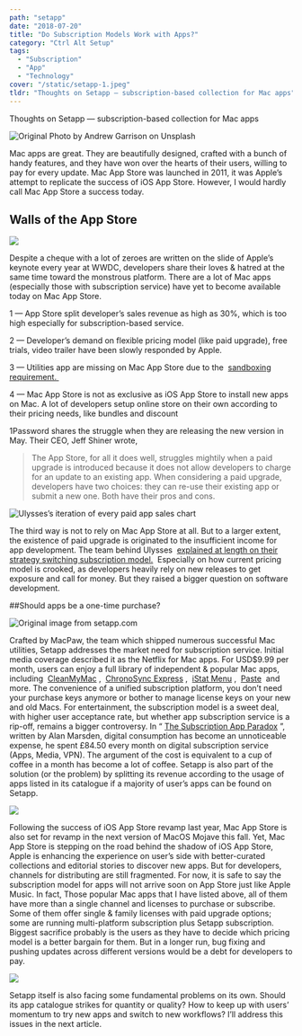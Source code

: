 ```yaml
---
path: "setapp"
date: "2018-07-20"
title: "Do Subscription Models Work with Apps?"
category: "Ctrl Alt Setup"
tags: 
  - "Subscription"
  - "App"
  - "Technology"
cover: "/static/setapp-1.jpeg"
tldr: "Thoughts on Setapp — subscription-based collection for Mac apps"
---
```


Thoughts on Setapp — subscription-based collection for Mac apps 


![Original Photo by Andrew Garrison on Unsplash](/static/setapp-1.jpeg)

Mac apps are great. They are beautifully designed, crafted with a bunch of handy features, and they have won over the hearts of their users, willing to pay for every update. Mac App Store was launched in 2011, it was Apple’s attempt to replicate the success of iOS App Store.
However, I would hardly call Mac App Store a success today.

## Walls of the App Store
![](/static/setapp-2.jpg)

Despite a cheque with a lot of zeroes are written on the slide of Apple’s keynote every year at WWDC, developers share their loves & hatred at the same time toward the monstrous platform. There are a lot of Mac apps (especially those with subscription service) have yet to become available today on Mac App Store. 


1 — App Store split developer’s sales revenue as high as 30%, which is too high especially for subscription-based service. 

2 — Developer’s demand on flexible pricing model (like paid upgrade), free trials, video trailer have been slowly responded by Apple.  

3 — Utilities app are missing on Mac App Store due to the  [sandboxing requirement. ](https://t.umblr.com/redirect?z=https%3A%2F%2Fwww.imore.com%2Fmac-app-store-and-trouble-sandboxing&t=NzcyZDZjNDM3Mjg5ZWQ5ZmJjMzM2YWY2ZDMzZDVkYjNmMjNkMmMzMixSc3dIQkx3eA%3D%3D&b=t%3Amd_XHZDWEUh7XzJM6q1d8g&p=https%3A%2F%2Fjournal.desktopofsamuel.com%2Fpost%2F175975854762%2Fdo-subscription-models-work-with-apps&m=1)  

4 — Mac App Store is not as exclusive as iOS App Store to install new apps on Mac. A lot of developers setup online store on their own according to their pricing needs, like bundles and discount

1Password shares the struggle when they are releasing the new version in May. Their CEO, Jeff Shiner wrote,
> The App Store, for all it does well, struggles mightily when a paid upgrade is introduced because it does not allow developers to charge for an update to an existing app. When considering a paid upgrade, developers have two choices: they can re-use their existing app or submit a new one. Both have their pros and cons.

![Ulysses’s iteration of every paid app sales chart](/static/setapp-3.png)


The third way is not to rely on Mac App Store at all. But to a larger extent, the existence of paid upgrade is originated to the insufficient income for app development. The team behind Ulysses  [explained at length on their strategy switching subscription model.](https://t.umblr.com/redirect?z=https%3A%2F%2Fmedium.com%2Fbuilding-ulysses%2Fwhy-were-switching-ulysses-to-subscription-47f80b07a9cd&t=MDQ3ZmZhMWU2OWYwYmI3ZTYyNDQ5Nzc1Yzk5YTk5OTdlMmViNzliMSxSc3dIQkx3eA%3D%3D&b=t%3Amd_XHZDWEUh7XzJM6q1d8g&p=https%3A%2F%2Fjournal.desktopofsamuel.com%2Fpost%2F175975854762%2Fdo-subscription-models-work-with-apps&m=1)  Especially on how current pricing model is crooked, as developers heavily rely on new releases to get exposure and call for money.
But they raised a bigger question on software development.


##Should apps be a one-time purchase?

![Original image from setapp.com](/static/setapp-4.jpeg)

Crafted by MacPaw, the team which shipped numerous successful Mac utilities, Setapp addresses the market need for subscription service. Initial media coverage described it as the Netflix for Mac apps. For USD$9.99 per month, users can enjoy a full library of independent & popular Mac apps, including  [CleanMyMac](https://t.umblr.com/redirect?z=https%3A%2F%2Fmacpaw.com%2Fcleanmymac&t=M2U3ZDBmMjk2MWEwNTNlMWJjOTNjZGFhZGIwMDgwZTZmYzZkNWM2ZixSc3dIQkx3eA%3D%3D&b=t%3Amd_XHZDWEUh7XzJM6q1d8g&p=https%3A%2F%2Fjournal.desktopofsamuel.com%2Fpost%2F175975854762%2Fdo-subscription-models-work-with-apps&m=1) ,  [ChronoSync Express](https://t.umblr.com/redirect?z=https%3A%2F%2Fwww.econtechnologies.com%2Fchronosync-express%2Foverview.html&t=NWRhZjk1MjJiMjBlNDBkMjkyZjM5MDZhOGJmNzA3NzJkNWFkNjAzZixSc3dIQkx3eA%3D%3D&b=t%3Amd_XHZDWEUh7XzJM6q1d8g&p=https%3A%2F%2Fjournal.desktopofsamuel.com%2Fpost%2F175975854762%2Fdo-subscription-models-work-with-apps&m=1) ,  [iStat Menu](https://t.umblr.com/redirect?z=https%3A%2F%2Fbjango.com%2Fmac%2Fistatmenus%2F&t=ZTNhNzVlODRlMDc1OWExNjY4YmFlYzU0ZWQ5M2QwZGZjYjI3NDFkZCxSc3dIQkx3eA%3D%3D&b=t%3Amd_XHZDWEUh7XzJM6q1d8g&p=https%3A%2F%2Fjournal.desktopofsamuel.com%2Fpost%2F175975854762%2Fdo-subscription-models-work-with-apps&m=1) ,  [Paste](https://t.umblr.com/redirect?z=https%3A%2F%2Fpasteapp.me%2F&t=Y2ZlYmYyMDFmZDFhMDIxYjVkNDRlYjE0OTdmNjI2Y2IwMTBjZjdiOSxSc3dIQkx3eA%3D%3D&b=t%3Amd_XHZDWEUh7XzJM6q1d8g&p=https%3A%2F%2Fjournal.desktopofsamuel.com%2Fpost%2F175975854762%2Fdo-subscription-models-work-with-apps&m=1)  and more. The convenience of a unified subscription platform, you don’t need your purchase keys anymore or bother to manage license keys on your new and old Macs.
For entertainment, the subscription model is a sweet deal, with higher user acceptance rate, but whether app subscription service is a rip-off, remains a bigger controversy. In “ [The Subscription App Paradox](https://t.umblr.com/redirect?z=https%3A%2F%2Fhackernoon.com%2Fsubscription-software-paradox-d4a1aef4d88a&t=MTQwZTgxZTY0OWE1YjVjMGYzNGFjNDZlOGViMWRmZmY0NGUwMDMzMSxSc3dIQkx3eA%3D%3D&b=t%3Amd_XHZDWEUh7XzJM6q1d8g&p=https%3A%2F%2Fjournal.desktopofsamuel.com%2Fpost%2F175975854762%2Fdo-subscription-models-work-with-apps&m=1) ”, written by Alan Marsden, digital consumption has become an unnoticeable expense, he spent £84.50 every month on digital subscription service (Apps, Media, VPN). The argument of the cost is equivalent to a cup of coffee in a month has become a lot of coffee. Setapp is also part of the solution (or the problem) by splitting its revenue according to the usage of apps listed in its catalogue if a majority of user’s apps can be found on Setapp.

![](/static/setapp-5.jpg) 

Following the success of iOS App Store revamp last year, Mac App Store is also set for revamp in the next version of MacOS Mojave this fall. Yet, Mac App Store is stepping on the road behind the shadow of iOS App Store, Apple is enhancing the experience on user’s side with better-curated collections and editorial stories to discover new apps. But for developers, channels for distributing are still fragmented.
For now, it is safe to say the subscription model for apps will not arrive soon on App Store just like Apple Music. In fact, Those popular Mac apps that I have listed above, all of them have more than a single channel and licenses to purchase or subscribe. Some of them offer single & family licenses with paid upgrade options; some are running multi-platform subscription plus Setapp subscription. Biggest sacrifice probably is the users as they have to decide which pricing model is a better bargain for them. But in a longer run, bug fixing and pushing updates across different versions would be a debt for developers to pay.

![](/static/setapp-6.png)


Setapp itself is also facing some fundamental problems on its own. Should its app catalogue strikes for quantity or quality? How to keep up with users’ momentum to try new apps and switch to new workflows? I’ll address this issues in the next article.

